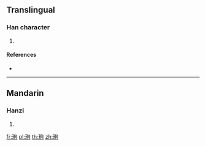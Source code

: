 {{character info/new}}
==Translingual==

===Han character===
{{Han char|rn=96|rad=玉|as=05|sn=9|four=17112|canj=MGPRU|ids=⿰𤣩包}}

# {{defn|Han|sort=玉05}}

====References====
* {{Han ref|kx=0729.010|dkj=20896|dj=1140.260|hdz=21108.080|uh=73B8|ud=29624|bh=CFD5|bd=53205}}

----

==Mandarin==

===Hanzi===
{{cmn-hanzi|pin=[[cī]] ([[ci1]]), [[fú]] ([[fu2]])|wg=tz'u<sup>1</sup>, fu<sup>2</sup>}}

# {{defn|lang=cmn|sort=玉05}}

[[fr:玸]]
[[pl:玸]]
[[th:玸]]
[[zh:玸]]